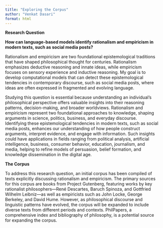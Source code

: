 ```yaml
---
title: "Exploring the Corpus"
author: "Venkat Dasari"
format: html
---
```


<b> Research Question </b>

<b> How can language-based models identify rationalism and empiricism in modern texts, such as social media posts? </b>

Rationalism and empiricism are two foundational epistemological traditions that have shaped philosophical thought for centuries. Rationalism emphasizes deductive reasoning and innate ideas, while empiricism focuses on sensory experience and inductive reasoning. My goal is to develop computational models that can detect these epistemological tendencies in contemporary discourse, such as social media posts, where ideas are often expressed in fragmented and evolving language.

Studying this question is essential because understanding an individual's philosophical perspective offers valuable insights into their reasoning patterns, decision-making, and broader worldviews. Rationalism and empiricism represent two foundational approaches to knowledge, shaping arguments in science, politics, business, and everyday discourse. Identifying these epistemological tendencies in modern texts, such as social media posts, enhances our understanding of how people construct arguments, interpret evidence, and engage with information. Such insights could have applications in fields ranging from political analysis, artificial intelligence, business, consumer behavior, education, journalism, and media, helping to refine models of persuasion, belief formation, and knowledge dissemination in the digital age.

<b>The Corpus</b>

To address this research question, an initial corpus has been compiled of texts explicitly discussing rationalism and empiricism. The primary sources for this corpus are books from Project Gutenberg, featuring works by key rationalist philosophers—René Descartes, Baruch Spinoza, and Gottfried Wilhelm Leibniz—as well as empiricists such as John Locke, George Berkeley, and David Hume. However, as philosophical discourse and linguistic patterns have evolved, the corpus will be expanded to include diverse texts from different periods and contexts. PhilPapers, a comprehensive index and bibliography of philosophy, is a potential source for expanding the corpus.
